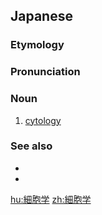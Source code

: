 {{also|细胞学|細胞學}}

==Japanese==
{{DEFAULTSORT:さいぼうがく}}
{{ja-kanjitab|さい|ほう|k2=ぼう|がく|yomi=o|r=y}}

===Etymology===
{{suf|ja|細胞|学|tr1=saibō|tr2=gaku|t1=[[cell]]|t2=[[-logy]]; [[-graphy]]}}

===Pronunciation===
{{ja-pron|さいぼうがく|y=o|acc=3}}

===Noun===
{{ja-noun|さいぼうがく|hhira=さいばうがく}}

# [[cytology]]

===See also===
* {{ja-r|細%胞%遺%伝%学|さい%ぼう% い%でん%がく}}
* {{ja-r|細%胞%生%物%学|さい%ぼう% せい%ぶつ%がく}}

{{C|ja|Cytology}}

[[hu:細胞学]]
[[zh:細胞学]]